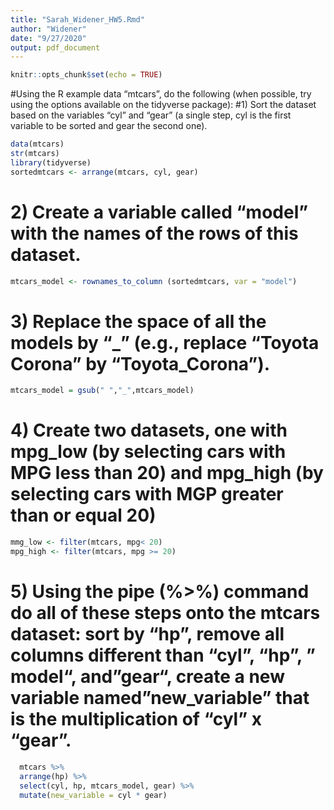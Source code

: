 ```yaml
---
title: "Sarah_Widener_HW5.Rmd"
author: "Widener"
date: "9/27/2020"
output: pdf_document
---
```


```r
knitr::opts_chunk$set(echo = TRUE)
```

#Using the R example data “mtcars”, do the following (when possible, try using the options available on the tidyverse package):
#1) Sort the dataset based on the variables “cyl” and “gear” (a single step, cyl is the first variable to be sorted and gear the second one).

```r
data(mtcars)
str(mtcars)
library(tidyverse)
sortedmtcars <- arrange(mtcars, cyl, gear)
```

# 2) Create a variable called “model” with the names of the rows of this dataset.

```r
mtcars_model <- rownames_to_column (sortedmtcars, var = "model")
```

# 3) Replace the space of all the models by "_" (e.g., replace “Toyota Corona” by “Toyota_Corona”).

```r
mtcars_model = gsub(" ","_",mtcars_model)
```

# 4) Create two datasets, one with mpg_low (by selecting cars with MPG less than 20) and mpg_high (by selecting cars with MGP greater than or equal 20)

```r
mmg_low <- filter(mtcars, mpg< 20)
mpg_high <- filter(mtcars, mpg >= 20)
```

# 5) Using the pipe (%>%) command do all of these steps onto the mtcars dataset: sort by “hp”, remove all columns different than “cyl”, “hp”, " model“, and”gear“, create a new variable named”new_variable" that is the multiplication of “cyl” x “gear”.

```r
  mtcars %>%
  arrange(hp) %>% 
  select(cyl, hp, mtcars_model, gear) %>% 
  mutate(new_variable = cyl * gear)
```

